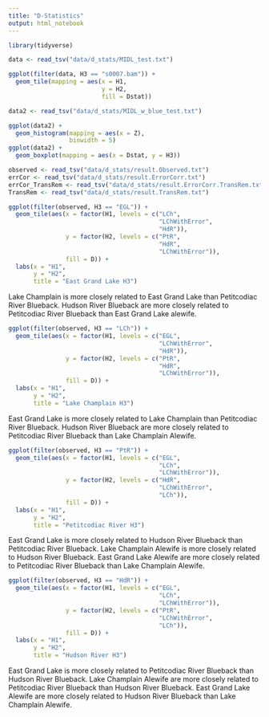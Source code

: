 ```yaml
---
title: "D-Statistics"
output: html_notebook
---
```


```r
library(tidyverse)
```


```r
data <- read_tsv("data/d_stats/MIDL_test.txt")
```

```r
ggplot(filter(data, H3 == "s0007.bam")) +
  geom_tile(mapping = aes(x = H1, 
                          y = H2, 
                          fill = Dstat))
```

```r
data2 <- read_tsv("data/d_stats/MIDL_w_blue_test.txt")
```

```r
ggplot(data2) +
  geom_histogram(mapping = aes(x = Z), 
                 binwidth = 5)
ggplot(data2) +
  geom_boxplot(mapping = aes(x = Dstat, y = H3)) 
```

```r
observed <- read_tsv("data/d_stats/result.Observed.txt")
errCor <- read_tsv("data/d_stats/result.ErrorCorr.txt")
errCor_TransRem <- read_tsv("data/d_stats/result.ErrorCorr.TransRem.txt")
TransRem <- read_tsv("data/d_stats/result.TransRem.txt")
```

```r
ggplot(filter(observed, H3 == "EGL")) +
  geom_tile(aes(x = factor(H1, levels = c("LCh", 
                                          "LChWithError", 
                                          "HdR")), 
                y = factor(H2, levels = c("PtR", 
                                          "HdR", 
                                          "LChWithError")), 
                fill = D)) +
  labs(x = "H1", 
       y = "H2", 
       title = "East Grand Lake H3")
```

Lake Champlain is more closely related to East Grand Lake than Petitcodiac River Blueback. Hudson River Blueback are more closely related to Petitcodiac River Blueback than East Grand Lake alewife.

```r
ggplot(filter(observed, H3 == "LCh")) +
  geom_tile(aes(x = factor(H1, levels = c("EGL", 
                                          "LChWithError", 
                                          "HdR")), 
                y = factor(H2, levels = c("PtR", 
                                          "HdR", 
                                          "LChWithError")), 
                fill = D)) +
  labs(x = "H1", 
       y = "H2", 
       title = "Lake Champlain H3")
```
East Grand Lake is more closely related to Lake Champlain than Petitcodiac River Blueback. Hudson River Blueback are more closely related to Petitcodiac River Blueback than Lake Champlain Alewife.

```r
ggplot(filter(observed, H3 == "PtR")) +
  geom_tile(aes(x = factor(H1, levels = c("EGL", 
                                          "LCh", 
                                          "LChWithError")), 
                y = factor(H2, levels = c("HdR", 
                                          "LChWithError", 
                                          "LCh")), 
                fill = D)) +
  labs(x = "H1", 
       y = "H2", 
       title = "Petitcodiac River H3")
```
East Grand Lake is more closely related to Hudson River Blueback than Petitcodiac River Blueback. Lake Champlain Alewife is more closely related to Hudson River Blueback. East Grand Lake Alewife are more closely related to Petitcodiac River Blueback than Lake Champlain Alewife. 

```r
ggplot(filter(observed, H3 == "HdR")) +
  geom_tile(aes(x = factor(H1, levels = c("EGL", 
                                          "LCh", 
                                          "LChWithError")), 
                y = factor(H2, levels = c("PtR", 
                                          "LChWithError", 
                                          "LCh")), 
                fill = D)) +
  labs(x = "H1", 
       y = "H2", 
       title = "Hudson River H3")
```
East Grand Lake is more closely related to Petitcodiac River Blueback than Hudson River Blueback. Lake Champlain Alewife are more closely related to Petitcodiac River Blueback than Hudson River Blueback. East Grand Lake Alewife are more closely related to Hudson River Blueback than Lake Champlain Alewife. 

